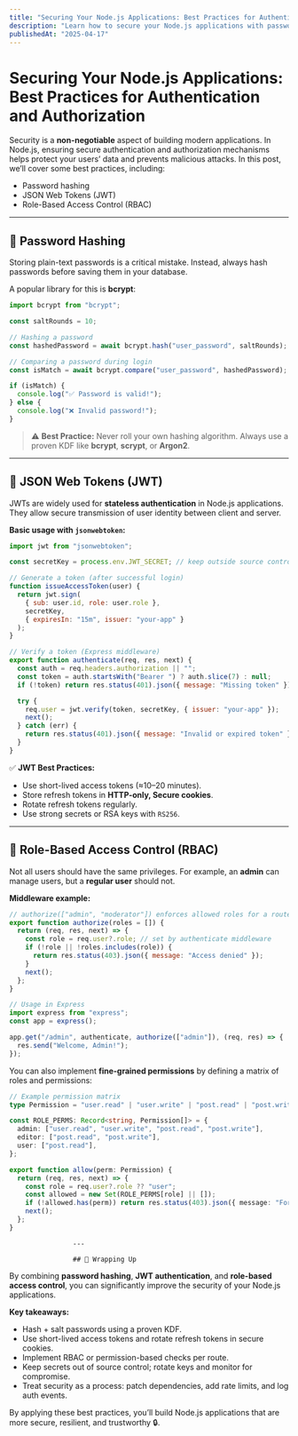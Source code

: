 ```yaml
---
title: "Securing Your Node.js Applications: Best Practices for Authentication and Authorization"
description: "Learn how to secure your Node.js applications with password hashing, JSON Web Tokens (JWT), and Role-Based Access Control (RBAC)."
publishedAt: "2025-04-17"
---
```


# Securing Your Node.js Applications: Best Practices for Authentication and Authorization

Security is a **non-negotiable** aspect of building modern applications. In Node.js, ensuring secure authentication and authorization mechanisms helps protect your users’ data and prevents malicious attacks. In this post, we’ll cover some best practices, including:

- Password hashing
- JSON Web Tokens (JWT)
- Role-Based Access Control (RBAC)

---

## 🔑 Password Hashing

Storing plain-text passwords is a critical mistake. Instead, always hash passwords before saving them in your database.

A popular library for this is **bcrypt**:

```js
import bcrypt from "bcrypt";

const saltRounds = 10;

// Hashing a password
const hashedPassword = await bcrypt.hash("user_password", saltRounds);

// Comparing a password during login
const isMatch = await bcrypt.compare("user_password", hashedPassword);

if (isMatch) {
  console.log("✅ Password is valid!");
} else {
  console.log("❌ Invalid password!");
}
```

> ⚠️ **Best Practice:** Never roll your own hashing algorithm. Always use a proven KDF like **bcrypt**, **scrypt**, or **Argon2**.

---

## 📜 JSON Web Tokens (JWT)

JWTs are widely used for **stateless authentication** in Node.js applications. They allow secure transmission of user identity between client and server.

**Basic usage with `jsonwebtoken`:**

```js
import jwt from "jsonwebtoken";

const secretKey = process.env.JWT_SECRET; // keep outside source control

// Generate a token (after successful login)
function issueAccessToken(user) {
  return jwt.sign(
    { sub: user.id, role: user.role },
    secretKey,
    { expiresIn: "15m", issuer: "your-app" }
  );
}

// Verify a token (Express middleware)
export function authenticate(req, res, next) {
  const auth = req.headers.authorization || "";
  const token = auth.startsWith("Bearer ") ? auth.slice(7) : null;
  if (!token) return res.status(401).json({ message: "Missing token" });

  try {
    req.user = jwt.verify(token, secretKey, { issuer: "your-app" });
    next();
  } catch (err) {
    return res.status(401).json({ message: "Invalid or expired token" });
  }
}
```

✅ **JWT Best Practices:**
- Use short-lived access tokens (≈10–20 minutes).
- Store refresh tokens in **HTTP-only, Secure cookies**.
- Rotate refresh tokens regularly.
- Use strong secrets or RSA keys with `RS256`.

---

## 👥 Role-Based Access Control (RBAC)

Not all users should have the same privileges. For example, an **admin** can manage users, but a **regular user** should not.

**Middleware example:**

```js
// authorize(["admin", "moderator"]) enforces allowed roles for a route
export function authorize(roles = []) {
  return (req, res, next) => {
    const role = req.user?.role; // set by authenticate middleware
    if (!role || !roles.includes(role)) {
      return res.status(403).json({ message: "Access denied" });
    }
    next();
  };
}

// Usage in Express
import express from "express";
const app = express();

app.get("/admin", authenticate, authorize(["admin"]), (req, res) => {
  res.send("Welcome, Admin!");
});
```

You can also implement **fine-grained permissions** by defining a matrix of roles and permissions:

```ts
// Example permission matrix
type Permission = "user.read" | "user.write" | "post.read" | "post.write";

const ROLE_PERMS: Record<string, Permission[]> = {
  admin: ["user.read", "user.write", "post.read", "post.write"],
  editor: ["post.read", "post.write"],
  user: ["post.read"],
};

export function allow(perm: Permission) {
  return (req, res, next) => {
    const role = req.user?.role ?? "user";
    const allowed = new Set(ROLE_PERMS[role] || []);
    if (!allowed.has(perm)) return res.status(403).json({ message: "Forbidden" });
    next();
  };
}
```

                    ---

                    ## 🚀 Wrapping Up

By combining **password hashing**, **JWT authentication**, and **role-based access control**, you can significantly improve the security of your Node.js applications.

**Key takeaways:**
- Hash + salt passwords using a proven KDF.
- Use short-lived access tokens and rotate refresh tokens in secure cookies.
- Implement RBAC or permission-based checks per route.
- Keep secrets out of source control; rotate keys and monitor for compromise.
- Treat security as a process: patch dependencies, add rate limits, and log auth events.

By applying these best practices, you’ll build Node.js applications that are more secure, resilient, and trustworthy 🔒.
